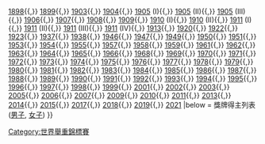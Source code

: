 {{Navbox
|name = 世界舉重錦標賽
|title = [[世界举重锦标赛]]
|list1= [[1891年世界舉重錦標賽|1891]]{{,}} [[1898年世界舉重錦標賽|1898]]{{,}} [[1899年世界舉重錦標賽|1899]]{{,}} [[1903年世界舉重錦標賽|1903]]{{,}} [[1904年世界舉重錦標賽|1904]]{{,}} [[1905年世界舉重錦標賽|1905]] (I){{,}} [[1905年世界舉重錦標賽|1905]] (II){{,}} [[1905年世界舉重錦標賽|1905]] (III){{,}} [[1906年世界舉重錦標賽|1906]]{{,}} [[1907年世界舉重錦標賽|1907]]{{,}} [[1908年世界舉重錦標賽|1908]]{{,}} [[1909年世界舉重錦標賽|1909]]{{,}} [[1910年世界舉重錦標賽|1910]] (I){{,}} [[1910年世界舉重錦標賽|1910]] (II){{,}} [[1911年世界舉重錦標賽|1911]] (I){{,}} [[1911年世界舉重錦標賽|1911]] (II){{,}} [[1911年世界舉重錦標賽|1911]] (III){{,}} [[1911年世界舉重錦標賽|1911]] (IV){{,}} [[1913年世界舉重錦標賽|1913]]{{,}} [[1920年世界舉重錦標賽|1920]]{{,}} [[1922年世界舉重錦標賽|1922]]{{,}} [[1923年世界舉重錦標賽|1923]]{{,}} [[1937年世界舉重錦標賽|1937]]{{,}} [[1938年世界舉重錦標賽|1938]]{{,}} [[1946年世界舉重錦標賽|1946]]{{,}} [[1947年世界舉重錦標賽|1947]]{{,}} [[1949年世界舉重錦標賽|1949]]{{,}} [[1950年世界舉重錦標賽|1950]]{{,}} [[1951年世界舉重錦標賽|1951]]{{,}} [[1953年世界舉重錦標賽|1953]]{{,}} [[1954年世界舉重錦標賽|1954]]{{,}} [[1955年世界舉重錦標賽|1955]]{{,}} [[1957年世界舉重錦標賽|1957]]{{,}} [[1958年世界舉重錦標賽|1958]]{{,}} [[1959年世界舉重錦標賽|1959]]{{,}} [[1961年世界舉重錦標賽|1961]]{{,}} [[1962年世界舉重錦標賽|1962]]{{,}} [[1963年世界舉重錦標賽|1963]]{{,}} [[1964年夏季奧林匹克運動會舉重比賽|1964]]{{,}} [[1965年世界舉重錦標賽|1965]]{{,}} [[1966年世界舉重錦標賽|1966]]{{,}} [[1968年夏季奧林匹克運動會舉重比賽|1968]]{{,}} [[1969年世界舉重錦標賽|1969]]{{,}} [[1970年世界舉重錦標賽|1970]]{{,}} [[1971年世界舉重錦標賽|1971]]{{,}} [[1972年世界舉重錦標賽|1972]]{{,}} [[1973年世界舉重錦標賽|1973]]{{,}} [[1974年世界舉重錦標賽|1974]]{{,}} [[1975年世界舉重錦標賽|1975]]{{,}} [[1976年世界舉重錦標賽|1976]]{{,}} [[1977年世界舉重錦標賽|1977]]{{,}} [[1978年世界舉重錦標賽|1978]]{{,}} [[1979年世界舉重錦標賽|1979]]{{,}} [[1980年世界舉重錦標賽|1980]]{{,}} [[1981年世界舉重錦標賽|1981]]{{,}} [[1982年世界舉重錦標賽|1982]]{{,}} [[1983年世界舉重錦標賽|1983]]{{,}} [[1984年世界舉重錦標賽|1984]]{{,}} [[1985年世界舉重錦標賽|1985]]{{,}} [[1986年世界舉重錦標賽|1986]]{{,}} [[1987年世界舉重錦標賽|1987]]{{,}} [[1988年世界舉重錦標賽|1988]]{{,}} [[1989年世界舉重錦標賽|1989]]{{,}} [[1990年世界舉重錦標賽|1990]]{{,}} [[1991年世界舉重錦標賽|1991]]{{,}} [[1992年世界舉重錦標賽|1992]]{{,}} [[1993年世界舉重錦標賽|1993]]{{,}} [[1994年世界舉重錦標賽|1994]]{{,}} [[1995年世界舉重錦標賽|1995]]{{,}} [[1996年世界舉重錦標賽|1996]]{{,}} [[1997年世界舉重錦標賽|1997]]{{,}} [[1998年世界舉重錦標賽|1998]]{{,}} [[1999年世界舉重錦標賽|1999]]{{,}} [[2001年世界舉重錦標賽|2001]]{{,}} [[2002年世界舉重錦標賽|2002]]{{,}} [[2003年世界舉重錦標賽|2003]]{{,}} [[2005年世界舉重錦標賽|2005]]{{,}} [[2006年世界舉重錦標賽|2006]]{{,}} [[2007年世界舉重錦標賽|2007]]{{,}} [[2009年世界舉重錦標賽|2009]]{{,}} [[2010年世界舉重錦標賽|2010]]{{,}} [[2011年世界舉重錦標賽|2011]]{{,}} [[2013年世界舉重錦標賽|2013]]{{,}} [[2014年世界舉重錦標賽|2014]]{{,}} [[2015年世界舉重錦標賽|2015]]{{,}} [[2017年世界舉重錦標賽|2017]]{{,}} [[2018年世界舉重錦標賽|2018]]{{,}} [[2019年世界舉重錦標賽|2019]]{{,}} [[2021年世界舉重錦標賽|2021]]
|below = 獎牌得主列表 ([[世界舉重錦標賽男子獎牌得主列表‎|男子]], [[世界舉重錦標賽女子獎牌得主列表‎|女子]])
}}<noinclude>
{{collapsible option}}
[[Category:世界舉重錦標賽]]